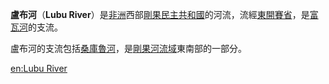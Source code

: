 '''盧布河'''（'''Lubu River'''）是[[非洲|非洲]]西部[[剛果民主共和國|剛果民主共和國]]的河流，流經[[東開賽省_(舊省)|東開賽省]]，是[[富瓦河|富瓦河]]的支流。

盧布河的支流包括[[桑庫魯河|桑庫魯河]]，是[[剛果河|剛果河]][[流域|流域]]東南部的一部分。

{{刚果民主共和国河流}}

{{Africa-geo-stub}}

[[en:Lubu_River|en:Lubu River]]